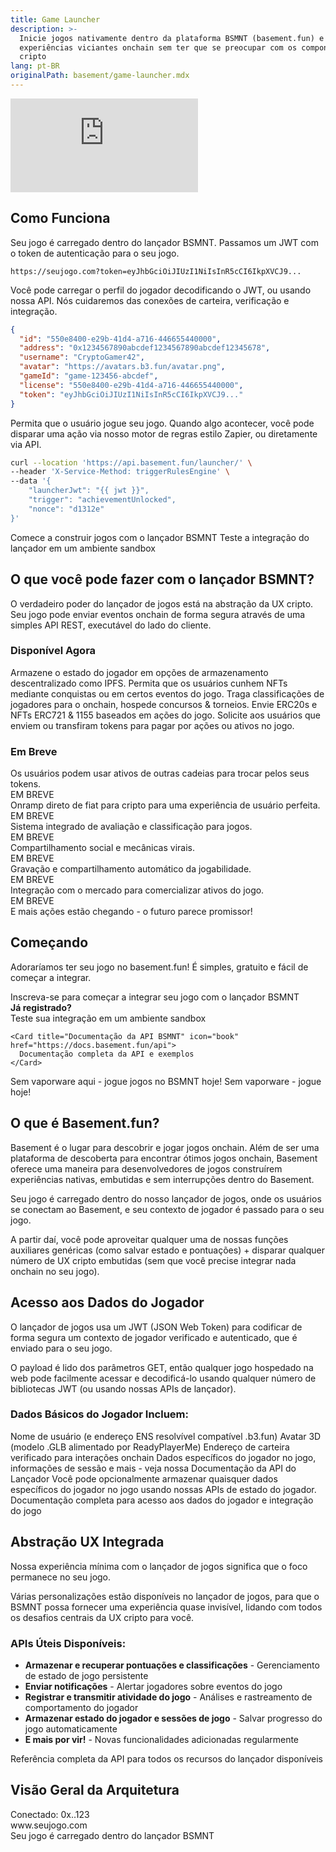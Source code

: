 ```yaml
---
title: Game Launcher
description: >-
  Inicie jogos nativamente dentro da plataforma BSMNT (basement.fun) e construa
  experiências viciantes onchain sem ter que se preocupar com os componentes
  cripto
lang: pt-BR
originalPath: basement/game-launcher.mdx
---
```

<iframe
   className="w-full aspect-video rounded-xl mb-6"
    src="https://customer-gg6qs7nm5ue94t64.cloudflarestream.com/ae9e7c0694dacb8d602309c381fce796/iframe?poster=https%3A%2F%2Fcustomer-gg6qs7nm5ue94t64.cloudflarestream.com%2Fae9e7c0694dacb8d602309c381fce796%2Fthumbnails%2Fthumbnail.jpg%3Ftime%3D%26height%3D600"
    title="Painel de Desenvolvedor do Basement.fun"
    frameBorder="0"
  allow="accelerometer; autoplay; clipboard-write; encrypted-media; gyroscope; picture-in-picture"
  allowFullScreen
  ></iframe>


## Como Funciona

<Steps>
<Step title="Carregar" icon="download">
  Seu jogo é carregado dentro do lançador BSMNT. Passamos um JWT com o token de autenticação para o seu jogo.
  
  ```text Exemplo de URL
  https://seujogo.com?token=eyJhbGciOiJIUzI1NiIsInR5cCI6IkpXVCJ9...
  ```
</Step>

<Step title="Autenticação" icon="key">
  Você pode carregar o perfil do jogador decodificando o JWT, ou usando nossa API. Nós cuidaremos das conexões de carteira, verificação e integração.
  
  ```json Perfil do Jogador
  {
    "id": "550e8400-e29b-41d4-a716-446655440000",
    "address": "0x1234567890abcdef1234567890abcdef12345678",
    "username": "CryptoGamer42",
    "avatar": "https://avatars.b3.fun/avatar.png",
    "gameId": "game-123456-abcdef",
    "license": "550e8400-e29b-41d4-a716-446655440000",
    "token": "eyJhbGciOiJIUzI1NiIsInR5cCI6IkpXVCJ9..."
  }
  ```
</Step>

<Step title="Disparar" icon="bolt">
  Permita que o usuário jogue seu jogo. Quando algo acontecer, você pode disparar uma ação via nosso motor de regras estilo Zapier, ou diretamente via API.
  
  ```bash Exemplo de API de Disparo
  curl --location 'https://api.basement.fun/launcher/' \
  --header 'X-Service-Method: triggerRulesEngine' \
  --data '{
      "launcherJwt": "{{ jwt }}",
      "trigger": "achievementUnlocked",
      "nonce": "d1312e"
  }'
  ```
</Step>
</Steps>

<CardGroup cols={2}>
  <Card title="Registrar como Desenvolvedor" icon="user-plus" href="https://basement.fun/developer/signup" cta="Inscreva-se">
    Comece a construir jogos com o lançador BSMNT
  </Card>
  
  <Card title="Playground do Lançador" icon="play" href="https://basement.fun/playground" cta="Experimente Agora">
    Teste a integração do lançador em um ambiente sandbox
  </Card>
</CardGroup>

## O que você pode fazer com o lançador BSMNT?

O verdadeiro poder do lançador de jogos está na abstração da UX cripto. Seu jogo pode enviar eventos onchain de forma segura através de uma simples API REST, executável do lado do cliente.

### Disponível Agora

<CardGroup cols={2}>
  <Card title="Salvar estado no IPFS" icon="database">
    Armazene o estado do jogador em opções de armazenamento descentralizado como IPFS.
  </Card>
  
  <Card title="Comprar NFTs & Cunhar" icon="palette">
    Permita que os usuários cunhem NFTs mediante conquistas ou em certos eventos do jogo.
  </Card>
  
  <Card title="Leaderboards Onchain" icon="trophy">
    Traga classificações de jogadores para o onchain, hospede concursos & torneios.
  </Card>
  
  <Card title="Emitir Tokens & NFTs" icon="coins">
    Envie ERC20s e NFTs ERC721 & 1155 baseados em ações do jogo.
  </Card>
  
  <Card title="Pagar com Tokens" icon="credit-card">
    Solicite aos usuários que enviem ou transfiram tokens para pagar por ações ou ativos no jogo.
  </Card>
</CardGroup>

### Em Breve

<CardGroup cols={2}>
  <Card title="Trocar & Comercializar" icon="arrows-rotate">
    Os usuários podem usar ativos de outras cadeias para trocar pelos seus tokens.
    <div style={{ marginTop: '8px' }}>
      <span style={{ backgroundColor: '#f59e0b', color: 'white', padding: '2px 6px', borderRadius: '12px', fontSize: '10px', fontWeight: 'bold' }}>EM BREVE</span>
    </div>
  </Card>
  
  <Card title="Onramp de Cartão de Crédito" icon="credit-card">
    Onramp direto de fiat para cripto para uma experiência de usuário perfeita.
    <div style={{ marginTop: '8px' }}>
      <span style={{ backgroundColor: '#f59e0b', color: 'white', padding: '2px 6px', borderRadius: '12px', fontSize: '10px', fontWeight: 'bold' }}>EM BREVE</span>
    </div>
  </Card>
  
  <Card title="Coletar Avaliações" icon="star">
    Sistema integrado de avaliação e classificação para jogos.
    <div style={{ marginTop: '8px' }}>
      <span style={{ backgroundColor: '#f59e0b', color: 'white', padding: '2px 6px', borderRadius: '12px', fontSize: '10px', fontWeight: 'bold' }}>EM BREVE</span>
    </div>
  </Card>
  
  <Card title="Compartilhar seu Jogo" icon="share">
    Compartilhamento social e mecânicas virais.
    <div style={{ marginTop: '8px' }}>
      <span style={{ backgroundColor: '#f59e0b', color: 'white', padding: '2px 6px', borderRadius: '12px', fontSize: '10px', fontWeight: 'bold' }}>EM BREVE</span>
    </div>
  </Card>
  
  <Card title="Gravar Jogabilidade" icon="video">
    Gravação e compartilhamento automático da jogabilidade.
    <div style={{ marginTop: '8px' }}>
      <span style={{ backgroundColor: '#f59e0b', color: 'white', padding: '2px 6px', borderRadius: '12px', fontSize: '10px', fontWeight: 'bold' }}>EM BREVE</span>
    </div>
  </Card>
  
  <Card title="Listar NFTs" icon="store">
    Integração com o mercado para comercializar ativos do jogo.
    <div style={{ marginTop: '8px' }}>
      <span style={{ backgroundColor: '#f59e0b', color: 'white', padding: '2px 6px', borderRadius: '12px', fontSize: '10px', fontWeight: 'bold' }}>EM BREVE</span>
    </div>
  </Card>
</CardGroup>

<Note>
E mais ações estão chegando - o futuro parece promissor!
</Note>

## Começando

Adoraríamos ter seu jogo no basement.fun! É simples, gratuito e fácil de começar a integrar.

<Tabs>
<Tab title="Desenvolvedores de Jogos">
  <CardGroup cols={1}>
    <Card title="Registrar como Desenvolvedor" icon="user-plus" href="https://basement.fun/developer/signup" cta="Registre-se Agora" horizontal>
      Inscreva-se para começar a integrar seu jogo com o lançador BSMNT
    </Card>
  </CardGroup>
  
  <div style={{ marginTop: '16px' }}>
    <strong>Já registrado?</strong>
  </div>
  
  <CardGroup cols={2}>
    <Card title="Playground do Lançador de Jogos" icon="play" href="https://basement.fun/playground">
      Teste sua integração em um ambiente sandbox
    </Card>
    
    <Card title="Documentação da API BSMNT" icon="book" href="https://docs.basement.fun/api">
      Documentação completa da API e exemplos
    </Card>
  </CardGroup>
</Tab>

<Tab title="Jogadores">
  <Card title="Veja o Lançador BSMNT em Ação" icon="gamepad-2" href="https://basement.fun/games" cta="Jogar Jogos" horizontal>
    Sem vaporware aqui - jogue jogos no BSMNT hoje!
  </Card>
  
  <Note>
  Sem vaporware - jogue hoje!
  </Note>
</Tab>
</Tabs>

## O que é Basement.fun?

Basement é o lugar para descobrir e jogar jogos onchain. Além de ser uma plataforma de descoberta para encontrar ótimos jogos onchain, Basement oferece uma maneira para desenvolvedores de jogos construírem experiências nativas, embutidas e sem interrupções dentro do Basement.

Seu jogo é carregado dentro do nosso lançador de jogos, onde os usuários se conectam ao Basement, e seu contexto de jogador é passado para o seu jogo.

A partir daí, você pode aproveitar qualquer uma de nossas funções auxiliares genéricas (como salvar estado e pontuações) + disparar qualquer número de UX cripto embutidas (sem que você precise integrar nada onchain no seu jogo).

## Acesso aos Dados do Jogador

O lançador de jogos usa um JWT (JSON Web Token) para codificar de forma segura um contexto de jogador verificado e autenticado, que é enviado para o seu jogo.

O payload é lido dos parâmetros GET, então qualquer jogo hospedado na web pode facilmente acessar e decodificá-lo usando qualquer número de bibliotecas JWT (ou usando nossas APIs de lançador).

### Dados Básicos do Jogador Incluem:

<AccordionGroup>
<Accordion title="Nome de Usuário e ENS">
  Nome de usuário (e endereço ENS resolvível compatível .b3.fun)
</Accordion>

<Accordion title="Avatar 3D">
  Avatar 3D (modelo .GLB alimentado por ReadyPlayerMe)
</Accordion>

<Accordion title="Endereço da Carteira">
  Endereço de carteira verificado para interações onchain
</Accordion>

<Accordion title="Dados Adicionais">
  Dados específicos do jogador no jogo, informações de sessão e mais - veja nossa Documentação da API do Lançador
</Accordion>
</AccordionGroup>

<Tip>
Você pode opcionalmente armazenar quaisquer dados específicos do jogador no jogo usando nossas APIs de estado do jogador.
</Tip>

<Card title="Explorar APIs do Lançador" icon="code" href="https://docs.basement.fun/api" cta="Ver Documentação" horizontal>
  Documentação completa para acesso aos dados do jogador e integração do jogo
</Card>

## Abstração UX Integrada

Nossa experiência mínima com o lançador de jogos significa que o foco permanece no seu jogo.

Várias personalizações estão disponíveis no lançador de jogos, para que o BSMNT possa fornecer uma experiência quase invisível, lidando com todos os desafios centrais da UX cripto para você.

### APIs Úteis Disponíveis:

- **Armazenar e recuperar pontuações e classificações** - Gerenciamento de estado de jogo persistente
- **Enviar notificações** - Alertar jogadores sobre eventos do jogo
- **Registrar e transmitir atividade do jogo** - Análises e rastreamento de comportamento do jogador  
- **Armazenar estado do jogador e sessões de jogo** - Salvar progresso do jogo automaticamente
- **E mais por vir!** - Novas funcionalidades adicionadas regularmente

<Card title="Explorar APIs do Lançador" icon="api" href="https://docs.basement.fun/api" cta="Ver Documentação" horizontal>
  Referência completa da API para todos os recursos do lançador disponíveis
</Card>

## Visão Geral da Arquitetura

<Frame caption="Fluxo de Integração do Lançador de Jogos">
  <div style={{ 
    padding: '20px', 
    backgroundColor: '#f8fafc', 
    border: '1px solid #e2e8f0', 
    borderRadius: '8px',
    textAlign: 'center',
    fontFamily: 'monospace'
  }}>
    <div style={{ marginBottom: '10px', color: '#64748b' }}>Conectado: 0x..123</div>
    <div style={{ marginBottom: '10px', backgroundColor: '#007AFF', color: 'white', padding: '8px', borderRadius: '4px' }}>
      www.seujogo.com
    </div>
    <div style={{ fontSize: '14px', color: '#475569' }}>
      Seu jogo é carregado dentro do lançador BSMNT
    </div>
  </div>
</Frame>
